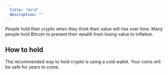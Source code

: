 ```yaml
---
  title: "Hold"
  description: ""
---
```


People hold their crypto when they think their value will rise over time. Many people hold Bitcoin to prevent their wealth from losing value to inflation.

## How to hold

The recommended way to hold crypto is using a cold wallet. Your coins will be safe for years to come.
